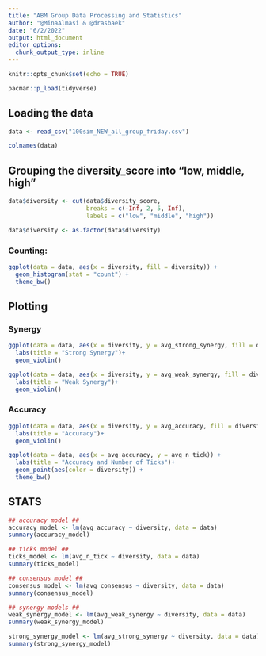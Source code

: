 ```yaml
---
title: "ABM Group Data Processing and Statistics"
author: "@MinaAlmasi & @drasbaek"
date: "6/2/2022"
output: html_document
editor_options: 
  chunk_output_type: inline
---
```


```r
knitr::opts_chunk$set(echo = TRUE)
```

```r
pacman::p_load(tidyverse)
```

## Loading the data 
```r
data <- read_csv("100sim_NEW_all_group_friday.csv")
```


```r
colnames(data)
```

## Grouping the diversity_score into "low, middle, high" 
```r
data$diversity <- cut(data$diversity_score, 
                      breaks = c(-Inf, 2, 5, Inf),
                      labels = c("low", "middle", "high"))
```

```r
data$diversity <- as.factor(data$diversity)
```


### Counting: 
```r
ggplot(data = data, aes(x = diversity, fill = diversity)) + 
  geom_histogram(stat = "count") + 
  theme_bw()
```

## Plotting
### Synergy
```r
ggplot(data = data, aes(x = diversity, y = avg_strong_synergy, fill = diversity)) + 
  labs(title = "Strong Synergy")+
  geom_violin()
```

```r
ggplot(data = data, aes(x = diversity, y = avg_weak_synergy, fill = diversity)) + 
  labs(title = "Weak Synergy")+
  geom_violin()
```

### Accuracy 
```r
ggplot(data = data, aes(x = diversity, y = avg_accuracy, fill = diversity)) + 
  labs(title = "Accuracy")+
  geom_violin()
```
```r
ggplot(data = data, aes(x = avg_accuracy, y = avg_n_tick)) + 
  labs(title = "Accuracy and Number of Ticks")+
  geom_point(aes(color = diversity)) + 
  theme_bw()
```

## STATS 
```r
## accuracy model ## 
accuracy_model <- lm(avg_accuracy ~ diversity, data = data)
summary(accuracy_model)
```

```r
## ticks model ## 
ticks_model <- lm(avg_n_tick ~ diversity, data = data)
summary(ticks_model)
```


```r
## consensus model ## 
consensus_model <- lm(avg_consensus ~ diversity, data = data)
summary(consensus_model)
```


```r
## synergy models ## 
weak_synergy_model <- lm(avg_weak_synergy ~ diversity, data = data)
summary(weak_synergy_model)

strong_synergy_model <- lm(avg_strong_synergy ~ diversity, data = data)
summary(strong_synergy_model)
```
